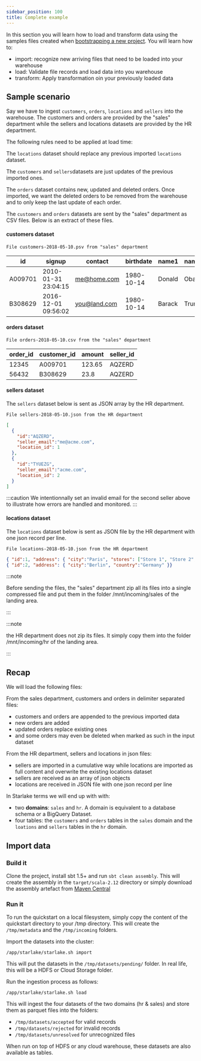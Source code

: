 ```yaml
---
sidebar_position: 100
title: Complete example
---
```





In this section you will learn how to load and transform data using the samples files created when [bootstrapping a new project](../quickstart/bootstrap).
You will learn how to:
- import: recognize new arriving files that need to be loaded into your warehouse
- load: Validate file records and load data into you warehouse
- transform: Apply transformation oin your previously loaded data


## Sample scenario

Say we have to ingest `customers`, `orders`, `locations` and `sellers` into the warehouse.
The customers and orders are provided by the "sales" department while
the sellers and locations datasets are provided by the HR department.

The following rules need to be applied at load time:

The `locations` dataset should replace any previous imported `locations` dataset.

The `customers` and `sellers`datasets are just updates of the previous imported ones.


The `orders` dataset contains new, updated and deleted orders. 
Once imported, we want the deleted orders to be removed from the warehouse and
to only keep the last update of each order.


The `customers` and `orders` datasets are sent by the "sales" department
as CSV  files. Below is an extract of these files.


#### customers dataset

``File customers-2018-05-10.psv from "sales" department``

|id|signup|contact|birthdate|name1|name2|
|---|---|---|---|---|---|
|A009701|2010-01-31 23:04:15|me@home.com|1980-10-14|Donald|Obama|
|B308629|2016-12-01 09:56:02|you@land.com|1980-10-14|Barack|Trump|


#### orders dataset
``File orders-2018-05-10.csv from the "sales" department``

|order_id|customer_id|amount|seller_id|
|---|---|---|---|
|12345|A009701|123.65|AQZERD|
|56432|B308629|23.8|AQZERD|

#### sellers dataset
The `sellers` dataset below is sent as JSON array by the HR department.

``File sellers-2018-05-10.json from the HR department``

````json
[
  { 
    "id":"AQZERD", 
    "seller_email":"me@acme.com", 
    "location_id": 1
  },
  { 
    "id":"TYUEZG", 
    "seller_email":"acme.com", 
    "location_id": 2 
  }
]
````

:::caution
We intentionnally set an invalid email for the second seller above to illustrate how errors are handled and monitored.
:::

#### locations dataset

The `locations` dataset below is sent as JSON file by the HR department with one json record per line.

``File locations-2018-05-10.json from the HR department``

````json
{ "id":1, "address": { "city":"Paris", "stores": ["Store 1", "Store 2", "Store 3"], "country":"France" }}
{ "id":2, "address": { "city":"Berlin", "country":"Germany" }}
````


:::note 

Before sending the files, the "sales" department zip all its files
into a single compressed file and put them in the folder /mnt/incoming/sales of the landing area.

:::

:::note

the HR department does not zip its files. It simply copy them into the
folder /mnt/incoming/hr of the landing area.

:::


## Recap
We will load the following files:

From the sales department, customers and orders in delimiter separated files:
- customers and orders are appended to the previous imported data
- new orders are added
- updated orders replace existing ones
- and some orders may even be deleted when marked as such in the input dataset

From the HR department, sellers and locations in json files:
- sellers are imported in a cumulative way while locations are imported as full content and overwrite the existing locations dataset
- sellers are received as an array of json objects
- locations are received in JSON file with one json record per line

In Starlake terms we will end up with with:
- two __domains__: `sales` and `hr`. A domain is equivalent to a database schema or a BigQuery Dataset.
- four tables: the `customers` and `orders` tables in the `sales` domain 
and the `loations` and `sellers` tables in the `hr` domain.



## Import data


### Build it
Clone the project, install sbt 1.5+ and run ``sbt clean assembly``. This will create the assembly in the ``target/scala-2.12`` directory
or simply download the assembly artefact from [Maven Central](https://maven-badges.herokuapp.com/maven-central/ai.starlake/starlake-spark3_2.12)


### Run it
To run the quickstart on a local filesystem, simply copy the content of the quickstart directory to your /tmp directory.
This will create the ``/tmp/metadata`` and the ``/tmp/incoming`` folders.

Import the datasets into the cluster:

````shell
/app/starlake/starlake.sh import
````

This will put the datasets in the ``/tmp/datasets/pending/`` folder. In real life, this will be a HDFS or Cloud Storage folder.

Run the ingestion process as follows:

````shell
/app/starlake/starlake.sh load
````


This will ingest the four datasets of the two domains (hr & sales) and store them as parquet files into the folders:
- `/tmp/datasets/accepted` for valid records
- `/tmp/datasets/rejected` for invalid records
- `/tmp/datasets/unresolved` for unrecognized files


When run on top of HDFS or any cloud warehouse, these datasets are also available as tables.


